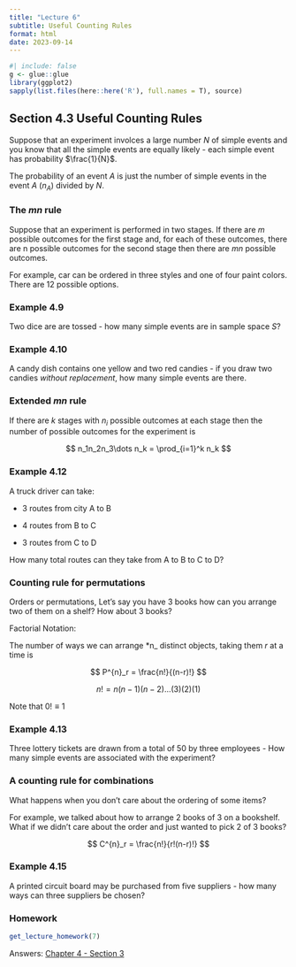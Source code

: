 ```yaml
---
title: "Lecture 6"
subtitle: Useful Counting Rules
format: html
date: 2023-09-14
---
```


```r
#| include: false
g <- glue::glue
library(ggplot2)
sapply(list.files(here::here('R'), full.names = T), source)
```

## Section 4.3 Useful Counting Rules

Suppose that an experiment involces a large number *N* of simple events and you know that all the simple events are equally likely - each simple event has probability $\frac{1}{N}$.

The probability of an event *A* is just the number of simple events in the event *A* ($n_A$) divided by *N*.

### The *mn* rule

Suppose that an experiment is performed in two stages. If there are *m* possible outcomes for the first stage and, for each of these outcomes, there are n possible outcomes for the second stage then there are $mn$ possible outcomes.

For example, car can be ordered in three styles and one of four paint colors. There are 12 possible options.

### Example 4.9

Two dice are are tossed - how many simple events are in sample space *S*?

### Example 4.10

A candy dish contains one yellow and two red candies - if you draw two candies *without replacement*, how many simple events are there.

### Extended *mn* rule

If there are *k* stages with $n_i$ possible outcomes at each stage then the number of possible outcomes for the experiment is

$$
n_1n_2n_3\dots n_k = \prod_{i=1}^k n_k
$$

### Example 4.12

A truck driver can take:

-   3 routes from city A to B

-   4 routes from B to C

-   3 routes from C to D

How many total routes can they take from A to B to C to D?

### Counting rule for permutations

Orders or permutations, Let's say you have 3 books how can you arrange two of them on a shelf? How about 3 books?

Factorial Notation:

The number of ways we can arrange \*n\_ distinct objects, taking them *r* at a time is

$$
P^{n}_r = \frac{n!}{(n-r)!}
$$

$$
n! = n(n-1)(n-2)\dots(3)(2)(1)
$$

Note that $0! \equiv 1$

### Example 4.13

Three lottery tickets are drawn from a total of 50 by three employees - How many simple events are associated with the experiment?

### A counting rule for combinations

What happens when you don't care about the ordering of some items?

For example, we talked about how to arrange 2 books of 3 on a bookshelf. What if we didn't care about the order and just wanted to pick 2 of 3 books?

$$
C^{n}_r = \frac{n!}{r!(n-r)!}
$$

### Example 4.15

A printed circuit board may be purchased from five suppliers - how many ways can three suppliers be chosen?

### Homework

```r
get_lecture_homework(7)
```

Answers: [Chapter 4 - Section 3](/homework/chapter-04.qmd#section-4.3)
